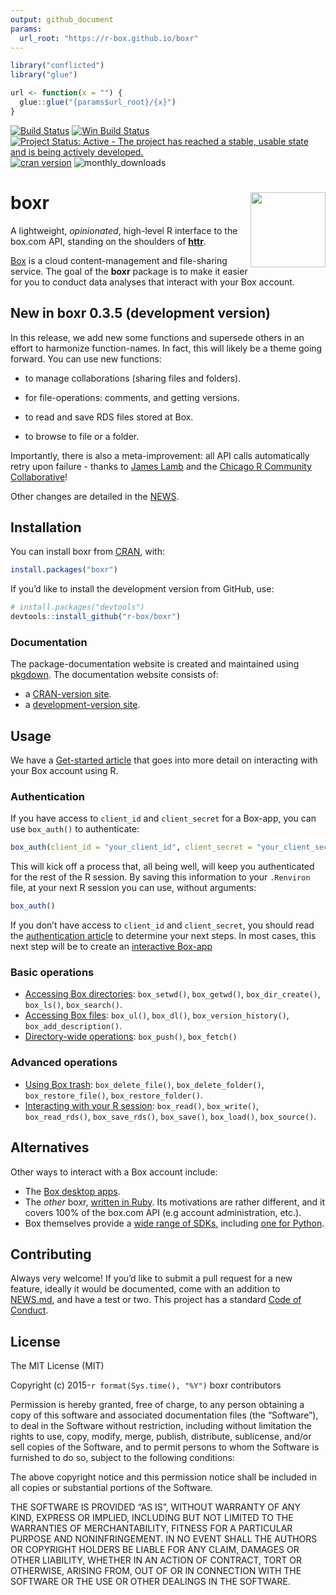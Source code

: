 ```yaml
---
output: github_document
params:
  url_root: "https://r-box.github.io/boxr"
---
```


<!-- README.md is generated from README.Rmd. Please edit that file -->

```r
library("conflicted")
library("glue")

url <- function(x = "") {
  glue::glue("{params$url_root}/{x}")
}
```

[![Build Status](https://travis-ci.org/r-box/boxr.svg?branch=master)](https://travis-ci.org/r-box/boxr)
[![Win Build Status](https://ci.appveyor.com/api/projects/status/github/r-box/boxr?branch=master&svg=true)](https://ci.appveyor.com/project/r-box/boxr)
[![Project Status: Active - The project has reached a stable, usable state and is being actively developed.](https://img.shields.io/badge/repo%20status-active-brightgreen.svg)](https://www.repostatus.org/#active)
[![cran version](https://www.r-pkg.org/badges/version/boxr)](https://cran.rstudio.com/web/packages/boxr)
![monthly_downloads](https://cranlogs.r-pkg.org/badges/boxr)

# boxr <img src="man/figures/logo.png" align="right" alt="" width="120" />

A lightweight, *opinionated*, high-level R interface to the box.com API, standing on the shoulders of **[httr](https://github.com/r-lib/httr)**.

[Box](https://www.box.com) is a cloud content-management and file-sharing service. The goal of the **boxr** package is to make it easier for you to conduct data analyses that interact with your Box account.

## New in boxr 0.3.5 (development version)

In this release, we add new some functions and supersede others in an effort to harmonize function-names. In fact, this will likely be a theme going forward. You can use new functions:

  - to manage collaborations (sharing files and folders).
  
  - for file-operations: comments, and getting versions.
  
  - to read and save RDS files stored at Box.
  
  - to browse to file or a folder.

Importantly, there is also a meta-improvement: all API calls automatically retry upon failure - thanks to [James Lamb](https://github.com/jameslamb) and the [Chicago R Community Collaborative](https://github.com/chircollab)!
  
Other changes are detailed in the [NEWS](`r url("news")`).

## Installation

You can install boxr from [CRAN](https://CRAN.R-project.org/package=boxr), with:

```R
install.packages("boxr")
```
 
If you'd like to install the development version from GitHub, use:

```R
# install.packages("devtools")
devtools::install_github("r-box/boxr")
```

### Documentation

The package-documentation website is created and maintained using [pkgdown](https://pkgdown.r-lib.org). The documentation website consists of:

  - a [CRAN-version site](`r url()`).
  - a [development-version site](`r url("dev")`).

## Usage

We have a [Get-started article](`r url("articles/boxr.html")`) that goes into more detail on interacting with your Box account using R.

### Authentication


If you have access to `client_id` and `client_secret` for a Box-app, you can use `box_auth()` to authenticate:

```r
box_auth(client_id = "your_client_id", client_secret = "your_client_secret")
```

This will kick off a process that, all being well, will keep you authenticated for the rest of the R session. By saving this information to your `.Renviron` file, at your next R session you can use, without arguments:

```r
box_auth()
```

If you don't have access to `client_id` and `client_secret`, you should read the [authentication article](`r url("articles/boxr-apps.html")`) to determine your next steps. In most cases, this next step will be to create an [interactive Box-app](`r url("articles/boxr-apps-interactive.html")`) 

### Basic operations

  - [Accessing Box directories](`r url("articles/boxr.html#directories")`): `box_setwd()`, `box_getwd()`, `box_dir_create()`, `box_ls()`, `box_search()`.
  - [Accessing Box files](`r url("articles/boxr.html#files")`): `box_ul()`, `box_dl()`, `box_version_history()`, `box_add_description()`.
  - [Directory-wide operations](`r url("articles/boxr.html#directory-wide-operations")`): `box_push()`, `box_fetch()`
  
### Advanced operations

  - [Using Box trash](`r url("articles/boxr.html#using-box-trash")`): `box_delete_file()`, `box_delete_folder()`, `box_restore_file()`, `box_restore_folder()`.
  - [Interacting with your R session](`r url("articles/boxr.html#interacting-with-your-r-session")`): `box_read()`, `box_write()`, `box_read_rds()`, `box_save_rds()`, `box_save()`, `box_load()`, `box_source()`.

## Alternatives

Other ways to interact with a Box account include:

  - The [Box desktop apps](https://www.box.com/resources/downloads).
  - The *other* boxr, [written in Ruby](https://github.com/cburnette/boxr). Its motivations are rather different, and it covers 100% of the box.com API (e.g account administration, etc.).
  - Box themselves provide a [wide range of SDKs](https://github.com/box), including [one for Python](https://github.com/box/box-python-sdk).

## Contributing

Always very welcome! If you'd like to submit a pull request for a new feature, ideally it would be documented, come with an addition to [NEWS.md](`r url("news/index.html")`), and have a test or two. This project has a standard [Code of Conduct](`r url("CONDUCT.html")`).

## License

The MIT License (MIT)

Copyright (c) 2015-`r format(Sys.time(), "%Y")` boxr contributors

Permission is hereby granted, free of charge, to any person obtaining a copy
of this software and associated documentation files (the "Software"), to deal
in the Software without restriction, including without limitation the rights
to use, copy, modify, merge, publish, distribute, sublicense, and/or sell
copies of the Software, and to permit persons to whom the Software is
furnished to do so, subject to the following conditions:

The above copyright notice and this permission notice shall be included in all
copies or substantial portions of the Software.

THE SOFTWARE IS PROVIDED "AS IS", WITHOUT WARRANTY OF ANY KIND, EXPRESS OR
IMPLIED, INCLUDING BUT NOT LIMITED TO THE WARRANTIES OF MERCHANTABILITY,
FITNESS FOR A PARTICULAR PURPOSE AND NONINFRINGEMENT. IN NO EVENT SHALL THE
AUTHORS OR COPYRIGHT HOLDERS BE LIABLE FOR ANY CLAIM, DAMAGES OR OTHER
LIABILITY, WHETHER IN AN ACTION OF CONTRACT, TORT OR OTHERWISE, ARISING FROM,
OUT OF OR IN CONNECTION WITH THE SOFTWARE OR THE USE OR OTHER DEALINGS IN THE
SOFTWARE.



